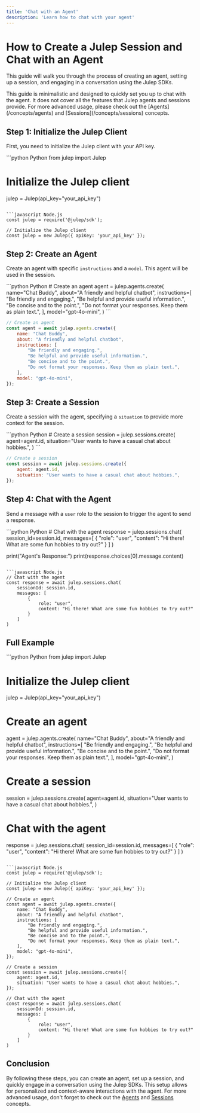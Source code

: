 ```yaml
---
title: 'Chat with an Agent'
description: 'Learn how to chat with your agent'
---
```


# How to Create a Julep Session and Chat with an Agent

This guide will walk you through the process of creating an agent, setting up a session, and engaging in a conversation using the Julep SDKs.

<Info>
This guide is minimalistic and designed to quickly set you up to chat with the agent. It does not cover all the features that Julep agents and sessions provide. For more advanced usage, please check out the [Agents](/concepts/agents) and [Sessions](/concepts/sessions) concepts.
</Info>

## Step 1: Initialize the Julep Client

First, you need to initialize the Julep client with your API key.

<CodeGroup>
```python Python
from julep import Julep

# Initialize the Julep client
julep = Julep(api_key="your_api_key")
```

```javascript Node.js
const julep = require('@julep/sdk');

// Initialize the Julep client
const julep = new Julep({ apiKey: 'your_api_key' });
```
</CodeGroup>

## Step 2: Create an Agent

Create an agent with specific `instructions` and a `model`. This agent will be used in the session.

<CodeGroup>
```python Python
# Create an agent
agent = julep.agents.create(
    name="Chat Buddy",
    about="A friendly and helpful chatbot",
    instructions=[
        "Be friendly and engaging.",
        "Be helpful and provide useful information.",
        "Be concise and to the point.",
        "Do not format your responses. Keep them as plain text.",
    ],
    model="gpt-4o-mini",
)
```

```javascript Node.js
// Create an agent
const agent = await julep.agents.create({
    name: "Chat Buddy",
    about: "A friendly and helpful chatbot",
    instructions: [
        "Be friendly and engaging.",
        "Be helpful and provide useful information.",
        "Be concise and to the point.",
        "Do not format your responses. Keep them as plain text.",
    ],
    model: "gpt-4o-mini",
});
```
</CodeGroup>

## Step 3: Create a Session

Create a session with the agent, specifying a `situation` to provide more context for the session.

<CodeGroup>
```python Python
# Create a session
session = julep.sessions.create(
    agent=agent.id,
    situation="User wants to have a casual chat about hobbies.",
)
```

```javascript Node.js
// Create a session
const session = await julep.sessions.create({
    agent: agent.id,
    situation: "User wants to have a casual chat about hobbies.",
});
```
</CodeGroup>

## Step 4: Chat with the Agent

Send a message with a `user` role to the session to trigger the agent to send a response.

<CodeGroup>
```python Python
# Chat with the agent
response = julep.sessions.chat(
    session_id=session.id,
    messages=[
        {
            "role": "user",
            "content": "Hi there! What are some fun hobbies to try out?"
        }
    ]
)

print("Agent's Response:")
print(response.choices[0].message.content)
```

```javascript Node.js
// Chat with the agent
const response = await julep.sessions.chat(
    sessionId: session.id,
    messages: [
        {
            role: "user",
            content: "Hi there! What are some fun hobbies to try out?"
        }
    ]
)
```
</CodeGroup>

## Full Example

<CodeGroup>
```python Python
from julep import Julep

# Initialize the Julep client
julep = Julep(api_key="your_api_key")

# Create an agent
agent = julep.agents.create(
    name="Chat Buddy",
    about="A friendly and helpful chatbot",
    instructions=[
        "Be friendly and engaging.",
        "Be helpful and provide useful information.",
        "Be concise and to the point.",
        "Do not format your responses. Keep them as plain text.",
    ],
    model="gpt-4o-mini",
)

# Create a session
session = julep.sessions.create(
    agent=agent.id,
    situation="User wants to have a casual chat about hobbies.",
)

# Chat with the agent
response = julep.sessions.chat(
    session_id=session.id,
    messages=[
        {
            "role": "user",
            "content": "Hi there! What are some fun hobbies to try out?"
        }
    ]
)
```

```javascript Node.js
const julep = require('@julep/sdk');

// Initialize the Julep client
const julep = new Julep({ apiKey: 'your_api_key' });

// Create an agent
const agent = await julep.agents.create({
    name: "Chat Buddy",
    about: "A friendly and helpful chatbot",
    instructions: [
        "Be friendly and engaging.",
        "Be helpful and provide useful information.",
        "Be concise and to the point.",
        "Do not format your responses. Keep them as plain text.",
    ],
    model: "gpt-4o-mini",
});

// Create a session
const session = await julep.sessions.create({
    agent: agent.id,
    situation: "User wants to have a casual chat about hobbies.",
});

// Chat with the agent
const response = await julep.sessions.chat(
    sessionId: session.id,
    messages: [
        {
            role: "user",
            content: "Hi there! What are some fun hobbies to try out?"
        }
    ]
)
```
</CodeGroup>

## Conclusion

By following these steps, you can create an agent, set up a session, and quickly engage in a conversation using the Julep SDKs. This setup allows for personalized and context-aware interactions with the agent. For more advanced usage, don't forget to check out the [Agents](/concepts/agents) and [Sessions](/concepts/sessions) concepts.